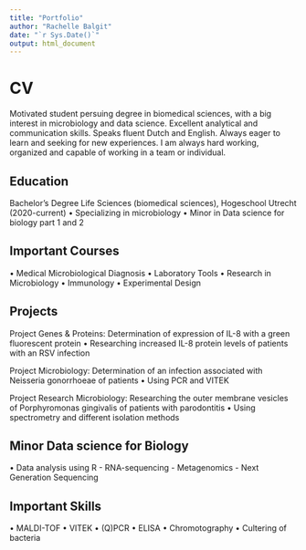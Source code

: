 ```yaml
---
title: "Portfolio"
author: "Rachelle Balgit"
date: "`r Sys.Date()`"
output: html_document
---
```


# CV 
Motivated student persuing degree in biomedical sciences, with a big interest in microbiology and data science. Excellent analytical and communication skills. Speaks fluent Dutch and English. Always eager to learn and seeking for new experiences.  I am always hard working, organized and capable of working in a team or individual. 

## Education
Bachelor’s Degree
Life Sciences (biomedical sciences), Hogeschool Utrecht (2020-current)
•	Specializing in microbiology 
•	Minor in Data science for biology part 1 and 2 

## Important Courses
•	Medical Microbiological Diagnosis 
•	Laboratory Tools 
•	Research in Microbiology
•	Immunology
•	Experimental Design  

## Projects 
Project Genes & Proteins: Determination of expression of IL-8 with a green fluorescent protein 
•	Researching increased IL-8 protein levels of patients with an RSV infection

Project Microbiology: Determination of an infection associated with Neisseria gonorrhoeae of patients
•	Using PCR and VITEK 

Project Research Microbiology: Researching the outer membrane vesicles of Porphyromonas gingivalis of patients with parodontitis
•	Using spectrometry and different isolation methods 

## Minor Data science for Biology 
• Data analysis using R 
  - RNA-sequencing 
  - Metagenomics 
  - Next Generation Sequencing 

## Important Skills
•	MALDI-TOF
•	VITEK 
•	(Q)PCR 
•	ELISA 
•	Chromotography
•	Cultering of bacteria  

